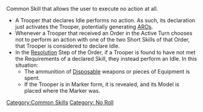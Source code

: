 {{n5-section-common-skills}}


Common Skill that allows the user to execute no action at all.

{{css_skillbox |blue| IDLE | BASIC SHORT SKILL }}
{{skill-label | No Roll }}
{{effects}}
* A Trooper that declares Idle performs no action. As such, its declaration just activates the Trooper, potentially generating [[ARO]]s.
* Whenever a Trooper that received an Order in the Active Turn chooses not to perform an action with one of the two Short Skills of that Order, that Trooper is considered to declare Idle.
* In the [[Resolution]] Step of the Order, if a Trooper is found to have not met the Requirements of a declared Skill, they instead perform an Idle. In this situation:
** The ammunition of [[Disposable]] weapons or pieces of Equipment is spent.
** If the Trooper is in Marker form, it is revealed, and its Model is placed where the Marker was.
{{css_skillbox-end}}




[[Category:Common Skills]]

<!-- Label and Trait categories. -->
[[Category: No Roll ]]
